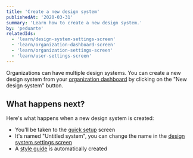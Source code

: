 ```yaml
---
title: 'Create a new design system'
publishedAt: '2020-03-31'
summary: 'Learn how to create a new design system.'
by: 'peduarte'
relatedIds:
  - 'learn/design-system-settings-screen'
  - 'learn/organization-dashboard-screen'
  - 'learn/organization-settings-screen'
  - 'learn/user-settings-screen'
---
```



Organizations can have multiple design systems. You can create a new design system from your [organization dashboard](/learn/organization-dashboard-screen) by clicking on the "New design system" button.

<ProductVideo src={hero} />

## What happens next?

Here's what happens when a new design system is created:

- You'll be taken to the [quick setup](/learn/quick-setup) screen
- It's named "Untitled system", you can change the name in the [design system settings screen](/learn/design-system-settings-screen)
- A [style guide](/learn/style-guide) is automatically created
